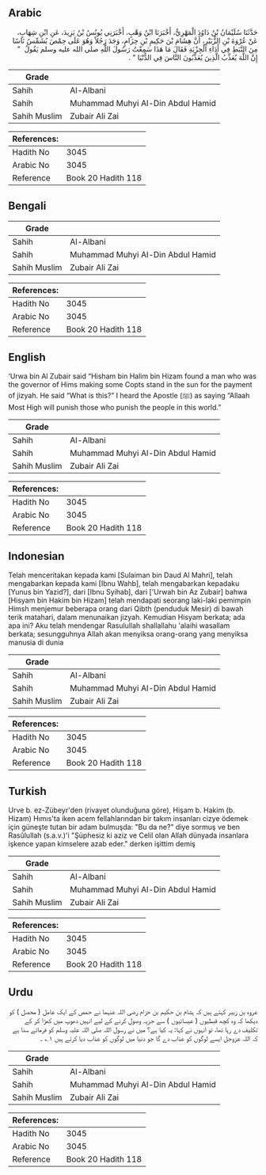 ## Arabic


<div dir="rtl" lang="ar" style={{fontSize:'larger',backgroundColor:'#f8f9fa',padding:20}}>
حَدَّثَنَا سُلَيْمَانُ بْنُ دَاوُدَ الْمَهْرِيُّ، أَخْبَرَنَا ابْنُ وَهْبٍ، أَخْبَرَنِي يُونُسُ بْنُ يَزِيدَ، عَنِ ابْنِ شِهَابٍ، عَنْ عُرْوَةَ بْنِ الزُّبَيْرِ، أَنَّ هِشَامَ بْنَ حَكِيمِ بْنِ حِزَامٍ، وَجَدَ رَجُلاً وَهُوَ عَلَى حِمْصَ يُشَمِّسُ نَاسًا مِنَ النَّبَطِ فِي أَدَاءِ الْجِزْيَةِ فَقَالَ مَا هَذَا سَمِعْتُ رَسُولَ اللَّهِ صلى الله عليه وسلم يَقُولُ ‏ "‏ إِنَّ اللَّهَ يُعَذِّبُ الَّذِينَ يُعَذِّبُونَ النَّاسَ فِي الدُّنْيَا ‏"‏ ‏.‏
</div>
<div style={{backgroundColor:'#f8f9fa',padding:20, marginBottom: 10}}><table> <thead> <tr> <th>Grade</th> <th></th> </tr> </thead> <tbody> <tr><td>Sahih</td><td>Al-Albani</td></tr><tr><td>Sahih</td><td>Muhammad Muhyi Al-Din Abdul Hamid</td></tr><tr><td>Sahih Muslim</td><td>Zubair Ali Zai</td></tr></tbody></table><table> <thead> <tr> <th>References:</th> <th></th> </tr> </thead> <tbody><tr><td>Hadith No</td><td>3045</td></tr><tr><td>Arabic No</td><td>3045</td></tr><tr><td>Reference</td><td>Book 20 Hadith 118</td></tr></tbody></table></div>

## Bengali


<div dir="ltr" lang="bn" style={{fontSize:'larger',backgroundColor:'#f8f9fa',padding:20}}>

</div>
<div style={{backgroundColor:'#f8f9fa',padding:20, marginBottom: 10}}><table> <thead> <tr> <th>Grade</th> <th></th> </tr> </thead> <tbody> <tr><td>Sahih</td><td>Al-Albani</td></tr><tr><td>Sahih</td><td>Muhammad Muhyi Al-Din Abdul Hamid</td></tr><tr><td>Sahih Muslim</td><td>Zubair Ali Zai</td></tr></tbody></table><table> <thead> <tr> <th>References:</th> <th></th> </tr> </thead> <tbody><tr><td>Hadith No</td><td>3045</td></tr><tr><td>Arabic No</td><td>3045</td></tr><tr><td>Reference</td><td>Book 20 Hadith 118</td></tr></tbody></table></div>

## English


<div dir="ltr" lang="en" style={{fontSize:'larger',backgroundColor:'#f8f9fa',padding:20}}>
‘Urwa bin Al Zubair said “Hisham bin Halim bin Hizam found a man who was the governor of Hims making some Copts stand in the sun for the payment of jizyah. He said “What is this?” I heard the Apostle (ﷺ) as saying “Allaah Most High will punish those who punish the people in this world.”
</div>
<div style={{backgroundColor:'#f8f9fa',padding:20, marginBottom: 10}}><table> <thead> <tr> <th>Grade</th> <th></th> </tr> </thead> <tbody> <tr><td>Sahih</td><td>Al-Albani</td></tr><tr><td>Sahih</td><td>Muhammad Muhyi Al-Din Abdul Hamid</td></tr><tr><td>Sahih Muslim</td><td>Zubair Ali Zai</td></tr></tbody></table><table> <thead> <tr> <th>References:</th> <th></th> </tr> </thead> <tbody><tr><td>Hadith No</td><td>3045</td></tr><tr><td>Arabic No</td><td>3045</td></tr><tr><td>Reference</td><td>Book 20 Hadith 118</td></tr></tbody></table></div>

## Indonesian


<div dir="ltr" lang="id" style={{fontSize:'larger',backgroundColor:'#f8f9fa',padding:20}}>
Telah menceritakan kepada kami [Sulaiman bin Daud Al Mahri], telah mengabarkan kepada kami [Ibnu Wahb], telah mengabarkan kepadaku [Yunus bin Yazid?], dari [Ibnu Syihab], dari ['Urwah bin Az Zubair] bahwa [Hisyam bin Hakim bin Hizam] telah mendapati seorang laki-laki pemimpin Himsh menjemur beberapa orang dari Qibth (penduduk Mesir) di bawah terik matahari, dalam menunaikan jizyah. Kemudian Hisyam berkata; ada apa ini? Aku telah mendengar Rasulullah shallallahu 'alaihi wasallam berkata; sesungguhnya Allah akan menyiksa orang-orang yang menyiksa manusia di dunia
</div>
<div style={{backgroundColor:'#f8f9fa',padding:20, marginBottom: 10}}><table> <thead> <tr> <th>Grade</th> <th></th> </tr> </thead> <tbody> <tr><td>Sahih</td><td>Al-Albani</td></tr><tr><td>Sahih</td><td>Muhammad Muhyi Al-Din Abdul Hamid</td></tr><tr><td>Sahih Muslim</td><td>Zubair Ali Zai</td></tr></tbody></table><table> <thead> <tr> <th>References:</th> <th></th> </tr> </thead> <tbody><tr><td>Hadith No</td><td>3045</td></tr><tr><td>Arabic No</td><td>3045</td></tr><tr><td>Reference</td><td>Book 20 Hadith 118</td></tr></tbody></table></div>

## Turkish


<div dir="ltr" lang="tr" style={{fontSize:'larger',backgroundColor:'#f8f9fa',padding:20}}>
Urve b. ez-Zübeyr'den (rivayet olunduğuna göre), Hişam b. Hakim (b. Hizam) Hımıs'ta iken acem fellahlarından bir takım insanları cizye ödemek için güneşte tutan bir adam bulmuşda: "Bu da ne?" diye sormuş ve ben Rasûlullah (s.a.v.)'i "Şüphesiz ki aziz ve Celil olan Allah dünyada insanlara işkence yapan kimselere azab eder." derken işittim demiş
</div>
<div style={{backgroundColor:'#f8f9fa',padding:20, marginBottom: 10}}><table> <thead> <tr> <th>Grade</th> <th></th> </tr> </thead> <tbody> <tr><td>Sahih</td><td>Al-Albani</td></tr><tr><td>Sahih</td><td>Muhammad Muhyi Al-Din Abdul Hamid</td></tr><tr><td>Sahih Muslim</td><td>Zubair Ali Zai</td></tr></tbody></table><table> <thead> <tr> <th>References:</th> <th></th> </tr> </thead> <tbody><tr><td>Hadith No</td><td>3045</td></tr><tr><td>Arabic No</td><td>3045</td></tr><tr><td>Reference</td><td>Book 20 Hadith 118</td></tr></tbody></table></div>

## Urdu


<div dir="rtl" lang="ur" style={{fontSize:'larger',backgroundColor:'#f8f9fa',padding:20}}>
عروہ بن زبیر کہتے ہیں کہ ہشام بن حکیم بن حزام رضی اللہ عنہما نے حمص کے ایک عامل ( محصل ) کو دیکھا کہ وہ کچھ قبطیوں ( عیسائیوں ) سے جزیہ وصول کرنے کے لیے انہیں دھوپ میں کھڑا کر کے تکلیف دے رہا تھا، تو انہوں نے کہا: یہ کیا ہے؟ میں نے رسول اللہ صلی اللہ علیہ وسلم کو فرماتے سنا ہے کہ اللہ عزوجل ایسے لوگوں کو عذاب دے گا جو دنیا میں لوگوں کو عذاب دیا کرتے ہیں ۱؎ ۔
</div>
<div style={{backgroundColor:'#f8f9fa',padding:20, marginBottom: 10}}><table> <thead> <tr> <th>Grade</th> <th></th> </tr> </thead> <tbody> <tr><td>Sahih</td><td>Al-Albani</td></tr><tr><td>Sahih</td><td>Muhammad Muhyi Al-Din Abdul Hamid</td></tr><tr><td>Sahih Muslim</td><td>Zubair Ali Zai</td></tr></tbody></table><table> <thead> <tr> <th>References:</th> <th></th> </tr> </thead> <tbody><tr><td>Hadith No</td><td>3045</td></tr><tr><td>Arabic No</td><td>3045</td></tr><tr><td>Reference</td><td>Book 20 Hadith 118</td></tr></tbody></table></div>
